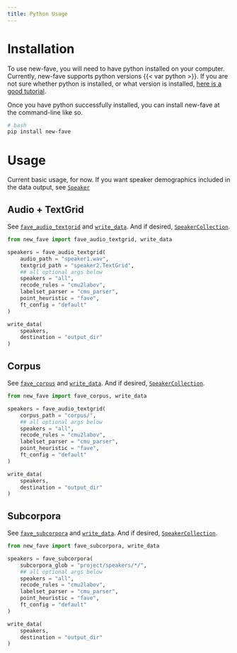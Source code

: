 ```yaml
---
title: Python Usage
---
```



# Installation

To use new-fave, you will need to have python installed on your computer. Currently, new-fave supports python versions {{< var python >}}. If you are not sure whether python is installed, or what version is installed, [here is a good tutorial](https://realpython.com/installing-python/).

Once you have python successfully installed, you can install new-fave at the command-line like so.

``` bash
# bash
pip install new-fave
```

# Usage

Current basic usage, for now. If you want speaker demographics included in the data output, see [`Speaker`](../reference/speaker.speaker.Speaker.qmd)

## Audio + TextGrid

See [`fave_audio_textgrid`](../reference/fave_audio_textgrid.qmd) and [`write_data`](../reference/write_data.qmd). And if desired, [`SpeakerCollection`](../reference/SpeakerCollection.qmd).

``` python
from new_fave import fave_audio_textgrid, write_data

speakers = fave_audio_textgrid(
    audio_path = "speaker1.wav",
    textgrid_path = "speaker2.TextGrid",
    ## all optional args below
    speakers = "all",
    recode_rules = "cmu2labov",
    labelset_parser = "cmu_parser",
    point_heuristic = "fave",
    ft_config = "default"
)

write_data(
    speakers, 
    destination = "output_dir"
)
```

## Corpus

See [`fave_corpus`](../reference/fave_corpus.qmd) and [`write_data`](../reference/write_data.qmd). And if desired, [`SpeakerCollection`](../reference/SpeakerCollection.qmd).

``` python
from new_fave import fave_corpus, write_data

speakers = fave_audio_textgrid(
    corpus_path = "corpus/",
    ## all optional args below
    speakers = "all",
    recode_rules = "cmu2labov",
    labelset_parser = "cmu_parser",
    point_heuristic = "fave",
    ft_config = "default"
)

write_data(
    speakers, 
    destination = "output_dir"
)
```

## Subcorpora

See [`fave_subcorpora`](../reference/fave_subcorpora.qmd) and [`write_data`](../reference/write_data.qmd). And if desired, [`SpeakerCollection`](../reference/SpeakerCollection.qmd).

``` python
from new_fave import fave_subcorpora, write_data

speakers = fave_subcorpora(
    subcorpora_glob = "project/speakers/*/",
    ## all optional args below
    speakers = "all",
    recode_rules = "cmu2labov",
    labelset_parser = "cmu_parser",
    point_heuristic = "fave",
    ft_config = "default"
)

write_data(
    speakers, 
    destination = "output_dir"
)
```